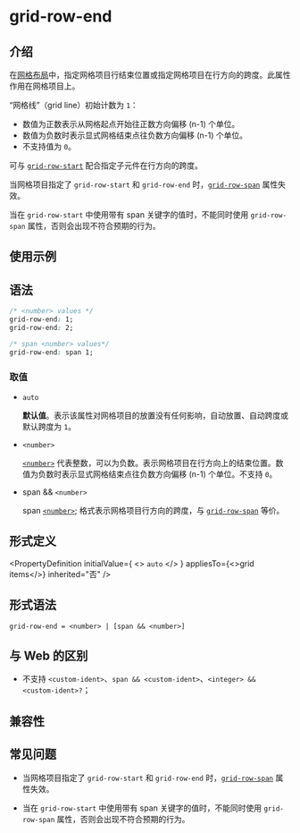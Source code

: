 # grid-row-end

## 介绍

在[网格布局](/guide/ui/layout/grid-layout.mdx)中，指定网格项目行结束位置或指定网格项目在行方向的跨度。此属性作用在网格项目上。

“网格线”（grid line）初始计数为 `1`：

- 数值为正数表示从网格起点开始往正数方向偏移 (n-1) 个单位。
- 数值为负数时表示显式网格结束点往负数方向偏移 (n-1) 个单位。
- 不支持值为 `0`。

可与 [`grid-row-start`](./grid-row-start.mdx) 配合指定子元件在行方向的跨度。

当网格项目指定了 `grid-row-start` 和 `grid-row-end` 时，[`grid-row-span`](./grid-row-span.mdx) 属性失效。

当在 `grid-row-start` 中使用带有 span 关键字的值时，不能同时使用 `grid-row-span` 属性，否则会出现不符合预期的行为。

## 使用示例


<Go
  example="css-api"
  defaultFile="src/grid-row-end/App.tsx"
  img="https://lf-lynx.tiktok-cdns.com/obj/lynx-artifacts-oss-sg/lynx-website/assets/doc/css/grid-row-end.png"
  defaultEntryFile="dist/grid-row-end.lynx.bundle"
  entry="src/grid-row-end"
/>

## 语法

```css
/* <number> values */
grid-row-end: 1;
grid-row-end: 2;

/* span <number> values*/
grid-row-end: span 1;
```

### 取值

- `auto`

  **默认值**。表示该属性对网格项目的放置没有任何影响，自动放置、自动跨度或默认跨度为 `1`。

- `<number>`

  [`<number>`](/api/css/data-type/number.mdx) 代表整数，可以为负数。表示网格项目在行方向上的结束位置。数值为负数时表示显式网格结束点往负数方向偏移 (n-1) 个单位。不支持 `0`。

- span && `<number>`

  span [`<number>`](/api/css/data-type/number.mdx); 格式表示网格项目行方向的跨度，与 [`grid-row-span`](./grid-column-span.mdx) 等价。

## 形式定义


<PropertyDefinition
  initialValue={
    <>
      <code>auto</code>
    </>
  }
  appliesTo={<>grid items</>}
  inherited="否"
/>

## 形式语法

```
grid-row-end = <number> | [span && <number>]
```

## 与 Web 的区别

- 不支持 `<custom-ident>`、`span && <custom-ident>`、`<integer> && <custom-ident>?`；

## 兼容性


<LegacyCompatTable metadata="css/properties/grid-row-end" />

## 常见问题

- 当网格项目指定了 `grid-row-start` 和 `grid-row-end` 时，[`grid-row-span`](./grid-row-span.mdx) 属性失效。

- 当在 `grid-row-start` 中使用带有 span 关键字的值时，不能同时使用 `grid-row-span` 属性，否则会出现不符合预期的行为。
